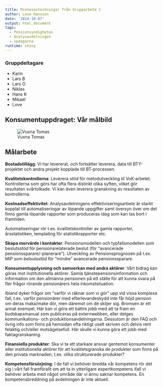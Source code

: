 ```yaml
---
title: Minnesanteckningar från Grupparbete 1
author: Love Hansson
date: '2014-10-07'
output: html_document
tags: 
  - Pensionsyndigheten
  - Analysavdelningen
  - vpdagarna
runtime: shiny
---
```


### Gruppdeltagare

- Karin
- Lars B
- Lars O
- Niklas
- Hans K
- Mikael
- Love

## Konsumentuppdraget: Vår målbild

![Vuxna Tomas](http://vuxnatomas.files.wordpress.com/2013/03/fc3a5r-orange-post.jpg)


## Målarbete

<strong>Bostadstillägg</strong>: Vi har levererat, och fortsätter leverera, data till BTY-projektet och andra projekt kopplade till BT-processen.

<strong>Kvalitetskontrollerna</strong>: Leverera stöd för metodutveckling til VoK-arbetet. Kontrollerna som görs har ofta flera distinkt olika syften, vilket gör resultaten svårtolkade. Vi kan även leverera granskning av resultaten av kontrollerna.

<strong>Kostnadseffektivitet</strong>: Analysavdelningens effektiviseringsarbete är starkt kopplat till automatiseringar av löpande uppgifter samt översyn över om det finns gamla löpande rapporter som produceras idag som kan tas bort i framtiden.

Automatiseringar rör t.ex. kvalitetskontroller av gamla rapporter, årsstatistiken, templating för statistikrapporter etc.

<strong>Skapa mervärde i kontakter</strong>: Pensionsmodellen och typfallsmodellen som beslutsstöd för pensionsrelaterade beslut (för "avancerade pensionssparare/-planerare"). Utveckling av Pensionsprognosen på t.ex. MiP som belsutsstöd för "mindre" avancerade pensionssparare.

<strong>Konsumentupplysning och samverkan med andra aktörer</strong>: Vårt bidrag kan göras mot institutionella aktörer. Samla tjänstepensionsinformation och information om den allmänna pensionen på ett ställe för att kunna svara på fler frågor rörande pensionärers hela inkomstsituation.

Ibland dyker frågor om "varför vi räknar som vi gör" upp vid vissa komplexa fall, t.ex. varför pensionärer med efterlevandeskydd inte får höjd pension om deras maka/make dör, men däremot om de skiljer sig. Bromsen är ett annat exempel. Här kan vi göra ett bättre jobb med att ta fram en budskapsmanual som publiceras på externwebben, eller delges kommunikations- och produktionsavdelningarna. Dessutom är den FAQ och övrig info som finns på hemsidan ofta riktigt uselt skriven och delvis rent felaktig och/eller motsägelsefull. Här skulle vi kunna göra ett jobb med faktagranskaning.

<strong>Finansiella produkter</strong>: Ska vi ta ett starkare ansvar gentemot konsumenter eller institutionella aktörer för att kvalitetsgranska de produkter som finns på den privata marknaden, t.ex. olika strukturerade produkter?

<strong>Kompetensförsörjning</strong>: I de fall vi behöver bredda vår kompetens rör det sig i vårt fall framförallt om att ta in ytterligare expertkompetens ifall vi behöver arbeta med något område där vi ännu saknar kompetens. En kompetensbreddning på avdelningen är inte aktuell.

